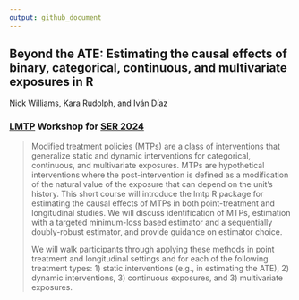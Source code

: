 ```yaml
---
output: github_document
---
```


<!-- README.md is generated from README.Rmd. Please edit that file -->

## **Beyond the ATE: Estimating the causal effects of binary, categorical, continuous, and multivariate exposures in R**

Nick Williams, Kara Rudolph, and Iván Díaz

### [LMTP](https://github.com/nt-williams/lmtp) Workshop for [SER 2024](https://epiresearch.org/annual-meeting/2024-meeting/)

> Modified treatment policies (MTPs) are a class of interventions that generalize static and dynamic interventions for categorical, continuous, and multivariate exposures. MTPs are hypothetical interventions where the post-intervention is defined as a modification of the natural value of the exposure that can depend on the unit’s history. This short course will introduce the lmtp R package for estimating the causal effects of MTPs in both point-treatment and longitudinal studies. We will discuss identification of MTPs, estimation with a targeted minimum-loss based estimator and a sequentially doubly-robust estimator, and provide guidance on estimator choice.
>
> We will walk participants through applying these methods in point treatment and longitudinal settings and for each of the following treatment types: 1) static interventions (e.g., in estimating the ATE), 2) dynamic interventions, 3) continuous exposures, and 3) multivariate exposures.

